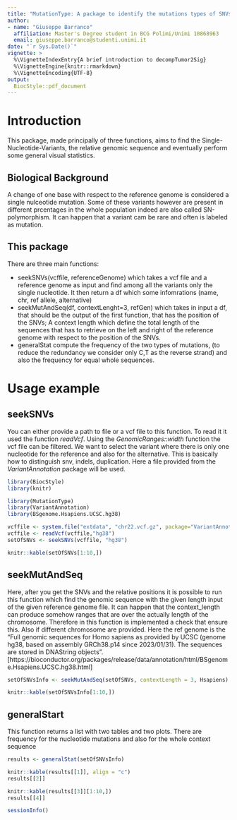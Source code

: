 ```yaml
---
title: "MutationType: A package to identify the mutations types of SNVs"
author:
- name: "Giuseppe Barranco"
  affiliation: Master's Degree student in BCG Polimi/Unimi 10868963
  email: giuseppe.barranco@studenti.unimi.it
date: "`r Sys.Date()`"
vignette: >
  %\VignetteIndexEntry{A brief introduction to decompTumor2Sig}
  %\VignetteEngine{knitr::rmarkdown}
  %\VignetteEncoding{UTF-8}
output:
  BiocStyle::pdf_document
---
```


# Introduction
This package, made principally of three functions, aims to find the Single-Nucleotide-Variants, the relative genomic sequence and eventually perform some general visual statistics. 

## Biological Background
A change of one base with respect to the reference genome is considered a single nulceotide mutation. Some of these variants however are present in different prcentages in the whole population indeed are also called SN-polymorphism. It can happen that a variant cam be rare and often is labeled as mutation. 

## This package
There are three main functions: 

* seekSNVs(vcffile, referenceGenome) which takes a vcf file and a reference genome as input and find among all the variants only the single nucleotide. It then return a df which some infomrations (name, chr, ref allele, alternative)
* seekMutAndSeq(df, contextLenght=3, refGen) which takes in input a df, that should be the output of the first function, that has the position of the SNVs; A context length which define the total length of the sequences that has to retrieve on the left and right of the reference genome with respect to the position of the SNVs.
* generalStat compute the frequency of the two types of mutations, (to reduce the redundancy we consider only C,T as the reverse strand) and also the frequency for equal whole sequences. 

\newpage

# Usage example

## seekSNVs
You can either provide a path to file or a vcf file to this function. To read it it used the function _readVcf_.  Using the *GenomicRanges::width* function the vcf file can be filtered. 
We want to select the variant where there is only one nucleotide for the reference and also for the alternative. This is basically how to distinguish snv, indels, duplication. 
Here a file provided from the _VariantAnnotation_ package will be used. 
```r

library(BiocStyle)
library(knitr)
```

```r
library(MutationType)
library(VariantAnnotation)
library(BSgenome.Hsapiens.UCSC.hg38)
```


```r
vcffile <- system.file("extdata", "chr22.vcf.gz", package="VariantAnnotation")
vcffile <- readVcf(vcffile,"hg38")
setOfSNVs <- seekSNVs(vcffile, "hg38")
```

```r
knitr::kable(setOfSNVs[1:10,])
```


## seekMutAndSeq
Here, after you get the SNVs and the relative positions it is possible to run this function which find the genomic sequence with the given length input of the given reference genome file.
It can happen that the context_length can produce somehow ranges that are over the actually length of the chromosome. Therefore in this function is implemented a check that ensure this. Also if different chromosome are provided. 
Here the ref genome is the "Full genomic sequences for Homo sapiens as provided by UCSC (genome hg38, based on assembly GRCh38.p14 since 2023/01/31). The sequences are stored in DNAString objects".
[https://bioconductor.org/packages/release/data/annotation/html/BSgenome.Hsapiens.UCSC.hg38.html] 

```r
setOfSNVsInfo <- seekMutAndSeq(setOfSNVs, contextLength = 3, Hsapiens)
```

```r
knitr::kable(setOfSNVsInfo[1:10,])
```



## generalStart
This function returns a list with two tables and two plots. There are frequency for the nucleotide mutations and also for the whole context sequence 
```r
results <- generalStat(setOfSNVsInfo)
```

```r
knitr::kable(results[[1]], align = "c")
results[[2]]
```

\newpage

```r
knitr::kable(results[[3]][1:10,])
results[[4]]
```

```r
sessionInfo()
```

